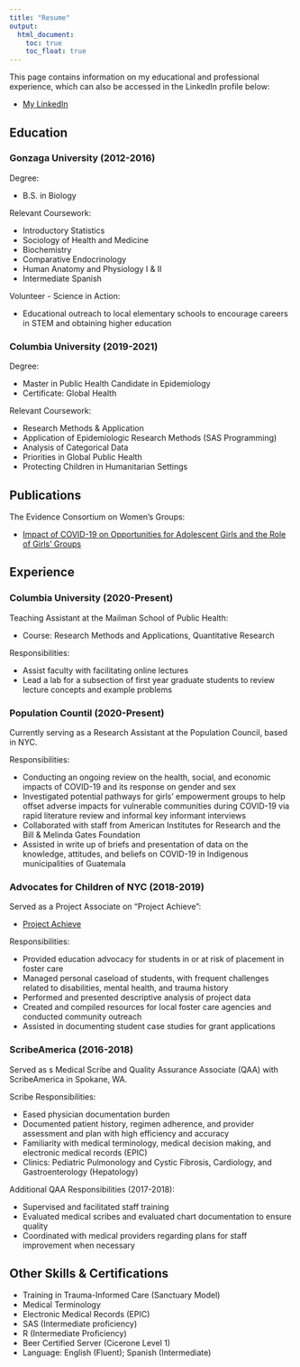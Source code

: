 ```yaml
---
title: "Resume"
output: 
  html_document:
    toc: true
    toc_float: true
---
```


This page contains information on my educational and professional experience, which can also be accessed in the LinkedIn profile below: 

* [My LinkedIn](linkedin.com/in/hannah-briggs-47ab08134)

## Education {.tabset}

### Gonzaga University (2012-2016)

Degree: 

* B.S. in Biology 

Relevant Coursework: 

* Introductory Statistics
* Sociology of Health and Medicine
* Biochemistry
* Comparative Endocrinology
* Human Anatomy and Physiology I & II
* Intermediate Spanish

Volunteer - Science in Action:

* Educational outreach to local elementary schools to encourage careers in STEM and obtaining higher education

### Columbia University (2019-2021)

Degree: 

* Master in Public Health Candidate in Epidemiology
* Certificate: Global Health

Relevant Coursework: 

* Research Methods & Application
* Application of Epidemiologic Research Methods (SAS Programming)
* Analysis of Categorical Data
* Priorities in Global Public Health
* Protecting Children in Humanitarian Settings

## Publications 

The Evidence Consortium on Women's Groups:

* [Impact of COVID-19 on Opportunities for Adolescent Girls and the Role of Girls' Groups](https://www.popcouncil.org/uploads/pdfs/2020PGY_ECWG-AdolescentGirlsCOVID.pdf)

## Experience {.tabset}

### Columbia University (2020-Present)

Teaching Assistant at the Mailman School of Public Health:

* Course: Research Methods and Applications, Quantitative Research

Responsibilities: 

* Assist faculty with facilitating online lectures 
* Lead a lab for a subsection of first year graduate students to review lecture concepts and example problems

### Population Countil (2020-Present)

Currently serving as a Research Assistant at the Population Council, based in NYC. 

Responsibilities:

* Conducting an ongoing review on the health, social, and economic impacts of COVID-19 and its response on gender and sex
* Investigated potential pathways for girls’ empowerment groups to help offset adverse impacts for vulnerable communities during COVID-19
via rapid literature review and informal key informant interviews 
* Collaborated with staff from American Institutes for Research and the Bill & Melinda Gates Foundation
* Assisted in write up of briefs and presentation of data on the knowledge, attitudes, and beliefs on COVID-19 in Indigenous municipalities of Guatemala

### Advocates for Children of NYC (2018-2019)

Served as a Project Associate on "Project Achieve":

* [Project Achieve](https://www.advocatesforchildren.org/who_we_serve/foster_care)

Responsibilities: 

* Provided education advocacy for students in or at risk of placement in foster care 
* Managed personal caseload of students, with frequent challenges related to disabilities, mental health, and trauma history
* Performed and presented descriptive analysis of project data
* Created and compiled resources for local foster care agencies and conducted community outreach
* Assisted in documenting student case studies for grant applications

### ScribeAmerica (2016-2018)

Served as s Medical Scribe and Quality Assurance Associate (QAA) with ScribeAmerica in Spokane, WA. 

Scribe Responsibilities: 

* Eased physician documentation burden
* Documented patient history, regimen adherence, and provider assessment and plan with high efficiency and accuracy
* Familiarity with medical terminology, medical decision making, and electronic medical records (EPIC)
* Clinics: Pediatric Pulmonology and Cystic Fibrosis, Cardiology, and Gastroenterology (Hepatology)

Additional QAA Responsibilities (2017-2018): 

* Supervised and facilitated staff training
* Evaluated medical scribes and evaluated chart documentation to ensure quality 
* Coordinated with medical providers regarding plans for staff improvement when necessary 

## Other Skills & Certifications
* Training in Trauma-Informed Care (Sanctuary Model)
* Medical Terminology
* Electronic Medical Records (EPIC)
* SAS (Intermediate proficiency)
* R (Intermediate Proficiency)
* Beer Certified Server (Cicerone Level 1)
* Language: English (Fluent); Spanish (Intermediate)


